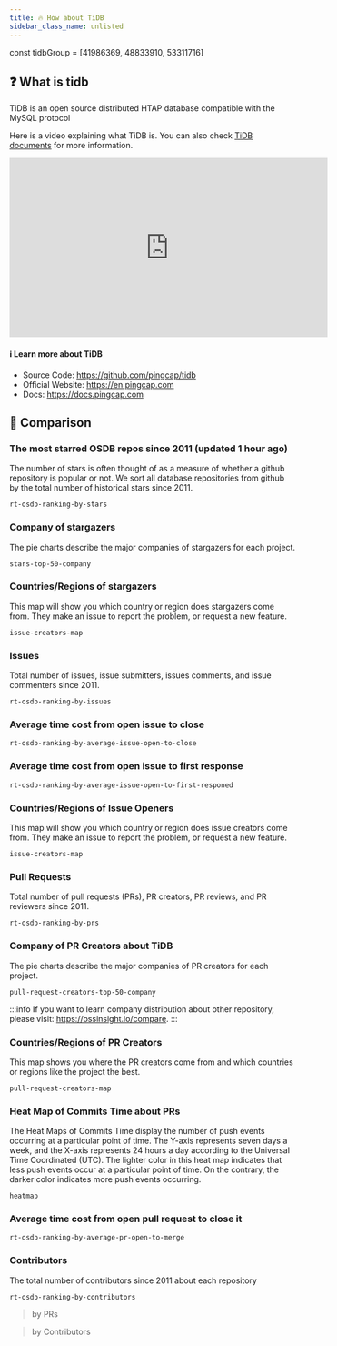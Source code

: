 ```yaml
---
title: 🔥 How about TiDB
sidebar_class_name: unlisted
---
```

const tidbGroup = [41986369, 48833910, 53311716]

## ❓ What is tidb

TiDB is an open source distributed HTAP database compatible with the MySQL protocol

Here is a video explaining what TiDB is. You can also check [TiDB documents](https://docs.pingcap.com/tidb/stable/overview) for more information.

<iframe width="560" height="315" src="https://www.youtube.com/embed/R7F7vPnaoTY" title="YouTube video player" frameBorder="0" allow="accelerometer; autoplay; clipboard-write; encrypted-media; gyroscope; picture-in-picture" allowFullScreen></iframe>

#### ℹ️  Learn more about TiDB
- Source Code: https://github.com/pingcap/tidb
- Official Website: https://en.pingcap.com
- Docs: https://docs.pingcap.com


## 👀 Comparison

### The most starred OSDB repos since 2011 (updated 1 hour ago)

The number of stars is often thought of as a measure of whether a github repository is popular or not. We sort all database repositories from github by the total number of historical stars since 2011.

```
rt-osdb-ranking-by-stars
```

<CommonChart
  chart='barchart'
  category='rt-osdb-ranking-by-stars'
  n={20}
  formatSql={false}
  categoryIndex='repo_group_name'
  valueIndex='num'
  seriesName='Stars'
  categoryType={false}
/>

### Company of stargazers

The pie charts describe the major companies of stargazers for each project.

```
stars-top-50-company
```

<CommonChart
  chart='piechart'
  category='stars-top-50-company'
  formatSql={false}
  categoryIndex='company_name'
  valueIndex='stargazers'
  categoryType='owner'
  seriesName='Stargazers'
  repoId={tidbGroup}
/>

### Countries/Regions of stargazers

This map will show you which country or region does stargazers come from. They make an issue to report the problem, or request a new feature.

```
issue-creators-map
```

<CommonChart
  chart='worldmapchart'
  category='stars-map'
  formatSql={false}
  categoryIndex='country_or_area'
  valueIndex='count'
  seriesName='stargazers'
  effect={false}
  size={56}
  repoId={tidbGroup}
/>

### Issues
Total number of issues, issue submitters, issues comments, and issue commenters since 2011.

```
rt-osdb-ranking-by-issues
```

<CommonChart
  chart='barchart'
  category='rt-osdb-ranking-by-issues'
  n={20}
  formatSql={false}
  categoryIndex='repo_group_name'
  valueIndex='num'
  seriesName='Issues'
  categoryType={false}
/>

### Average time cost from open issue to close

```
rt-osdb-ranking-by-average-issue-open-to-close
```

<CommonChart
  chart='barchart'
  category='rt-osdb-ranking-by-average-issue-open-to-close'
  n={20}
  formatSql={false}
  categoryIndex='repo_group_name'
  valueIndex='days'
  seriesName='Days'
  categoryType={false}
/>

### Average time cost from open issue to first response

```
rt-osdb-ranking-by-average-issue-open-to-first-responed
```

<CommonChart
  chart='barchart'
  category='rt-osdb-ranking-by-average-issue-open-to-first-responed'
  n={20}
  formatSql={false}
  categoryIndex='repo_group_name'
  valueIndex='days'
  seriesName='Days'
  categoryType={false}
/>

### Countries/Regions of Issue Openers

This map will show you which country or region does issue creators come from. They make an issue to report the problem, or request a new feature.

```
issue-creators-map
```

<CommonChart
  chart='worldmapchart'
  category='issue-creators-map'
  formatSql={false}
  categoryIndex='country_or_area'
  valueIndex='count'
  seriesName='Issue openers'
  effect={false}
  size={56}
  repoId={tidbGroup}
/>

### Pull Requests

Total number of pull requests (PRs), PR creators, PR reviews, and PR reviewers since 2011.

```
rt-osdb-ranking-by-prs
```

<CommonChart
  chart='barchart'
  category='rt-osdb-ranking-by-prs'
  n={20}
  formatSql={false}
  categoryIndex='repo_group_name'
  valueIndex='num'
  seriesName='PRs'
  categoryType={false}
/>

### Company of PR Creators about TiDB
The pie charts describe the major companies of PR creators for each project.

```
pull-request-creators-top-50-company
```

<CommonChart
  chart='piechart'
  category='pull-request-creators-top-50-company'
  formatSql={false}
  categoryIndex='company_name'
  valueIndex='code_contributors'
  categoryType='owner'
  seriesName='Contributors'
  repoId={tidbGroup}
/>

:::info
If you want to learn company distribution about other repository, please visit: https://ossinsight.io/compare.
:::

### Countries/Regions of PR Creators
This map shows you where the PR creators come from and which countries or regions like the project the best.

```
pull-request-creators-map
```

<CommonChart
  chart='worldmapchart'
  category='pull-request-creators-map'
  formatSql={false}
  categoryIndex='country_or_area'
  valueIndex='count'
  seriesName='PR creators'
  effect={false}
  size={56}
  repoId={tidbGroup}
/>

### Heat Map of Commits Time about PRs

The Heat Maps of Commits Time display the number of push events occurring at a particular point of time. The Y-axis represents seven days a week, and the X-axis represents 24 hours a day according to the Universal Time Coordinated (UTC). The lighter color in this heat map indicates that less push events occur at a particular point of time. On the contrary, the darker color indicates more push events occurring.

```
heatmap
```

<CommonChart
  chart='heatmapchart'
  category='commits-time-distribution'
  xIndex='hour'
  yIndex='dayofweek'
  valueIndex='pushes'
  formatSql={false}
  repoId={tidbGroup}
/>

### Average time cost from open pull request to close it

```
rt-osdb-ranking-by-average-pr-open-to-merge
```

<CommonChart
  chart='barchart'
  category='rt-osdb-ranking-by-average-pr-open-to-merge'
  n={20}
  formatSql={false}
  categoryIndex='repo_group_name'
  valueIndex='days'
  seriesName='Days'
  categoryType={false}
/>

### Contributors

The total number of contributors since 2011 about each repository

```
rt-osdb-ranking-by-contributors
```

> by PRs

<ContributorsCharts type='prs'/>

> by Contributors

<ContributorsCharts type='contributors'/>
